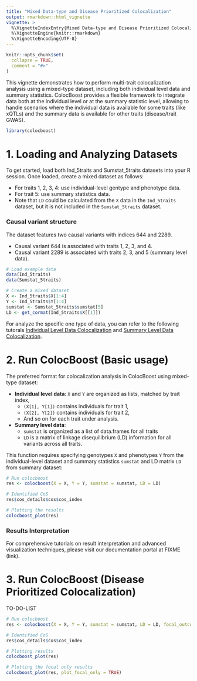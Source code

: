 ```yaml
---
title: "Mixed Data-type and Disease Prioritized Colocalization"
output: rmarkdown::html_vignette
vignette: >
  %\VignetteIndexEntry{Mixed Data-type and Disease Prioritized Colocalization}
  %\VignetteEngine{knitr::rmarkdown}
  %\VignetteEncoding{UTF-8}
---
```


```r
knitr::opts_chunk$set(
  collapse = TRUE,
  comment = "#>"
)
```


This vignette demonstrates how to perform multi-trait colocalization analysis using a mixed-type dataset, including both individual level data and summary statistics. 
ColocBoost provides a flexible framework to integrate data both at the individual level or at the summary statistic level, 
allowing to handle scenarios where the individual data is available for some traits (like xQTLs) and the summary data is available for other traits (disease/trait GWAS).


```r
library(colocboost)
```

# 1. Loading and Analyzing Datasets

To get started, load both Ind_5traits and Sumstat_5traits datasets into your R session. Once loaded, create a mixed dataset as follows:

- For traits 1, 2, 3, 4: use individual-level gentype and phenotype data.
- For trait 5: use summary statistics data.
- Note that `LD` could be calculated from the `X` data in the `Ind_5traits` dataset, but it is not included in the `Sumstat_5traits` dataset.

### Causal variant structure
The dataset features two causal variants with indices 644 and 2289.

- Causal variant 644 is associated with traits 1, 2, 3, and 4.
- Causal variant 2289 is associated with traits 2, 3, and 5 (summary level data).

```r
# Load example data
data(Ind_5traits)
data(Sumstat_5traits) 

# Create a mixed dataset
X <- Ind_5traits$X[1:4]
Y <- Ind_5traits$Y[1:4]
sumstat <- Sumstat_5traits$sumstat[5]
LD <- get_cormat(Ind_5traits$X[[1]])
```

For analyze the specific one type of data, you can refer to the following 
tutorals [Individual Level Data Colocalization](https://statfungen.github.io/colocboost/articles/Individual_Level_Colocalization.html) and 
[Summary Level Data Colocalization](https://statfungen.github.io/colocboost/articles/Summary_Level_Colocalization.html).


# 2. Run ColocBoost (Basic usage)


The preferred format for colocalization analysis in ColocBoost using mixed-type dataset:

- **Individual level data**: `X` and `Y` are organized as lists, matched by trait index,
    - `(X[1], Y[1])` contains individuals for trait 1,
    - `(X[2], Y[2])` contains individuals for trait 2,
    - And so on for each trait under analysis.

- **Summary level data**:
    - `sumstat` is organized as a list of data.frames for all traits
    - `LD` is a matrix of linkage disequilibrium (LD) information for all variants across all traits.

This function requires specifying genotypes `X` and phenotypes `Y` from the individual-level dataset and summary statistics `sumstat` and LD matrix `LD` from summary dataset:


```r
# Run colocboost
res <- colocboost(X = X, Y = Y, sumstat = sumstat, LD = LD)

# Identified CoS
res$cos_details$cos$cos_index

# Plotting the results
colocboost_plot(res)
```

### Results Interpretation

For comprehensive tutorials on result interpretation and advanced visualization techniques, please visit our documentation portal at FIXME (link).



# 3. Run ColocBoost (Disease Prioritized Colocalization)


TO-DO-LIST


```r
# Run colocboost
res <- colocboost(X = X, Y = Y, sumstat = sumstat, LD = LD, focal_outcome_idx = 5)

# Identified CoS
res$cos_details$cos$cos_index

# Plotting results
colocboost_plot(res)
```



```r
# Plotting the focal only results
colocboost_plot(res, plot_focal_only = TRUE)
```
